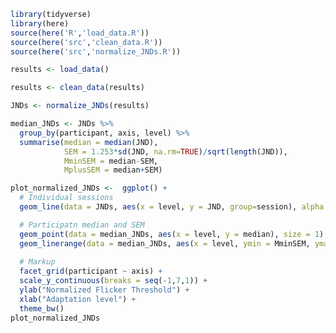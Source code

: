 ```r
library(tidyverse)
library(here)
source(here('R','load_data.R'))
source(here('src','clean_data.R'))
source(here('src','normalize_JNDs.R'))
```
```r
results <- load_data()
```
```r
results <- clean_data(results)
```
```r
JNDs <- normalize_JNDs(results)
```
```r
median_JNDs <- JNDs %>%
  group_by(participant, axis, level) %>%
  summarise(median = median(JND),
            SEM = 1.253*sd(JND, na.rm=TRUE)/sqrt(length(JND)),
            MminSEM = median-SEM,
            MplusSEM = median+SEM)
```
```r
plot_normalized_JNDs <-  ggplot() +
  # Individual sessions
  geom_line(data = JNDs, aes(x = level, y = JND, group=session), alpha = .4) +

  # Participatn median and SEM
  geom_point(data = median_JNDs, aes(x = level, y = median), size = 1) +
  geom_linerange(data = median_JNDs, aes(x = level, ymin = MminSEM, ymax = MplusSEM), size = 1) +
  
  # Markup
  facet_grid(participant ~ axis) +
  scale_y_continuous(breaks = seq(-1,7,1)) +
  ylab("Normalized Flicker Threshold") +
  xlab("Adaptation level") +
  theme_bw()
plot_normalized_JNDs
```